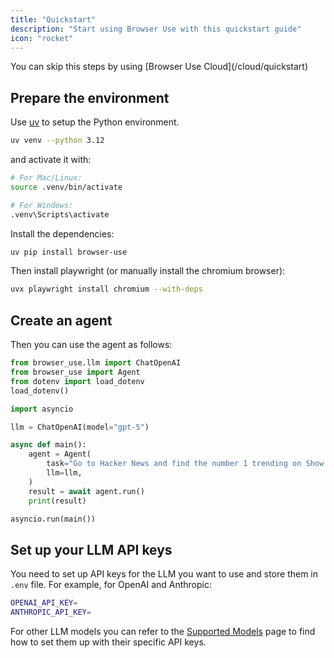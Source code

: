 ```yaml
---
title: "Quickstart"
description: "Start using Browser Use with this quickstart guide"
icon: "rocket"
---
```


<Info>
  You can skip this steps by using [Browser Use Cloud](/cloud/quickstart)
</Info>

## Prepare the environment

Use [uv](https://docs.astral.sh/uv/) to setup the Python environment.

```bash
uv venv --python 3.12
```

and activate it with:

```bash
# For Mac/Linux:
source .venv/bin/activate

# For Windows:
.venv\Scripts\activate
```

Install the dependencies:

```bash
uv pip install browser-use
```

Then install playwright (or manually install the chromium browser):

```bash
uvx playwright install chromium --with-deps
```

## Create an agent

Then you can use the agent as follows:

```python agent.py
from browser_use.llm import ChatOpenAI
from browser_use import Agent
from dotenv import load_dotenv
load_dotenv()

import asyncio

llm = ChatOpenAI(model="gpt-5")

async def main():
    agent = Agent(
        task="Go to Hacker News and find the number 1 trending on Show HN",
        llm=llm,
    )
    result = await agent.run()
    print(result)

asyncio.run(main())
```

## Set up your LLM API keys

You need to set up API keys for the LLM you want to use and store them in `.env` file. For example, for OpenAI and Anthropic:

```bash .env
OPENAI_API_KEY=
ANTHROPIC_API_KEY=
```

For other LLM models you can refer to the [Supported Models](/customize/supported-models) page to find how to set them up with their specific API keys.

